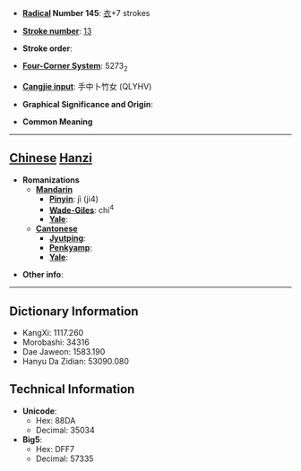 * '''[[Wiktionary:Chinese radical index| Radical]] Number 145''': [[Wiktionary:Chinese radical index 衣|衣]]+7 strokes

* '''[[Wiktionary:Chinese total strokes index|Stroke number]]''': [[Wiktionary:Chinese total strokes index 13|13]]

* '''Stroke order''': 

* '''[[Wiktionary:Chinese four corner index|Four-Corner System]]''': 5273<sub>2</sub>

* '''[[Wiktionary:Chinese Cangjie index|Cangjie input]]''': 手中卜竹女 (QLYHV)

* '''Graphical Significance and Origin''': 

* '''Common Meaning'''

----

== [[Chinese]] [[Hanzi]] ==

* '''Romanizations'''
** '''[[Mandarin]]'''
*** '''[[Pinyin]]''': jì (ji4)
*** '''[[Wade-Giles]]''': chi<sup>4</sup>
*** '''[[Yale]]''': 
** '''[[Cantonese]]'''
*** '''[[Jyutping]]''':
*** '''[[Penkyamp]]''': 
*** '''[[Yale]]''': 

* '''Other info''': 

----

== Dictionary Information ==

* KangXi: 1117.260
* Morobashi: 34316
* Dae Jaweon: 1583.190
* Hanyu Da Zidian: 53090.080

== Technical Information ==

* '''Unicode''':
** Hex: 88DA
** Decimal: 35034
* '''Big5''':
** Hex: DFF7
** Decimal: 57335